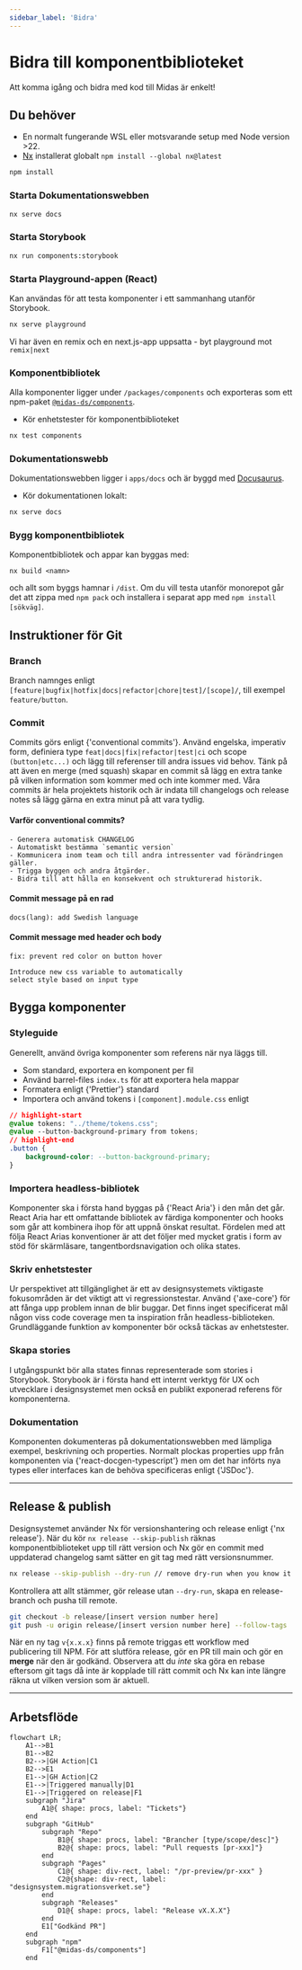 ```yaml
---
sidebar_label: 'Bidra'
---
```



# Bidra till komponentbiblioteket

Att komma igång och bidra med kod till Midas är enkelt!

## Du behöver

- En normalt fungerande WSL eller motsvarande setup med Node version >22.
- [Nx](https://nx.dev) installerat globalt `npm install --global nx@latest`

```bash
npm install
```

### Starta Dokumentationswebben

```bash
nx serve docs
```

### Starta Storybook

```bash
nx run components:storybook
```

### Starta Playground-appen (React)

Kan användas för att testa komponenter i ett sammanhang utanför Storybook.

```bash
nx serve playground
```

Vi har även en remix och en next.js-app uppsatta - byt playground mot `remix|next`

### Komponentbibliotek

Alla komponenter ligger under `/packages/components` och exporteras som ett npm-paket [`@midas-ds/components`](https://www.npmjs.com/package/@midas-ds/components).

- Kör enhetstester för komponentbiblioteket

```bash
nx test components
```

### Dokumentationswebb

Dokumentationswebben ligger i `apps/docs` och är byggd med [Docusaurus](https://docusaurus.io/).

- Kör dokumentationen lokalt:

```bash
nx serve docs
```

### Bygg komponentbibliotek

Komponentbibliotek och appar kan byggas med:

```shell
nx build <namn>
```

och allt som byggs hamnar i `/dist`. Om du vill testa utanför monorepot går det att zippa med `npm pack` och installera i
separat app med `npm install [sökväg]`.

## Instruktioner för Git

### Branch

Branch namnges enligt `[feature|bugfix|hotfix|docs|refactor|chore|test]/[scope]/`, till exempel `feature/button`.

### Commit

Commits görs enligt <Link href='https://www.conventionalcommits.org/en/v1.0.0/#summary'>{'conventional commits'}</Link>. Använd engelska,
imperativ form, definiera type `feat|docs|fix|refactor|test|ci` och scope `(button|etc...)` och lägg till referenser
till andra issues vid behov. Tänk på att även en merge (med squash) skapar en commit så lägg en extra tanke på
vilken information som kommer med och inte kommer med. Våra commits är hela projektets historik och är indata till
changelogs och release notes så lägg gärna en extra minut på att vara tydlig.

#### Varför conventional commits?

    - Generera automatisk CHANGELOG
    - Automatiskt bestämma `semantic version`
    - Kommunicera inom team och till andra intressenter vad förändringen gäller.
    - Trigga byggen och andra åtgärder.
    - Bidra till att hålla en konsekvent och strukturerad historik.

#### Commit message på en rad

`docs(lang): add Swedish language`

#### Commit message med header och body

```
fix: prevent red color on button hover

Introduce new css variable to automatically
select style based on input type

```

## Bygga komponenter

### Styleguide

Generellt, använd övriga komponenter som referens när nya läggs till.

- Som standard, exportera en komponent per fil
- Använd barrel-files `index.ts` för att exportera hela mappar
- Formatera enligt <Link href='https://prettier.io/'>{'Prettier'}</Link> standard
- Importera och använd tokens i `[component].module.css` enligt

```css title="Button.module.css"
// highlight-start
@value tokens: "../theme/tokens.css";
@value --button-background-primary from tokens;
// highlight-end
.button {
    background-color: --button-background-primary;
}
```

### Importera headless-bibliotek

Komponenter ska i första hand byggas på <Link href='https://react-spectrum.adobe.com/react-aria/getting-started.html'>{'React Aria'}</Link> i den mån det går. React Aria har ett omfattande bibliotek av
färdiga komponenter och hooks som går att kombinera ihop för att uppnå önskat resultat. Fördelen med att följa React Arias
konventioner är att det följer med mycket gratis i form av stöd för skärmläsare, tangentbordsnavigation och olika states.

### Skriv enhetstester

Ur perspektivet att tillgänglighet är ett av designsystemets viktigaste fokusområden är det viktigt att vi regressionstestar.
Använd <Link href='https://github.com/dequelabs/axe-core'>{'axe-core'}</Link> för att fånga upp problem innan de blir buggar. Det finns inget
specificerat mål någon viss code coverage men ta inspiration från headless-biblioteken. Grundläggande funktion av komponenter
bör också täckas av enhetstester.

### Skapa stories

I utgångspunkt bör alla states finnas representerade som stories i Storybook. Storybook är i första hand ett internt
verktyg för UX och utvecklare i designsystemet men också en publikt exponerad referens för komponenterna.

### Dokumentation

Komponenten dokumenteras på dokumentationswebben med lämpliga exempel, beskrivning och properties. Normalt plockas
properties upp från komponenten via <Link href='https://github.com/styleguidist/react-docgen-typescript'>{'react-docgen-typescript'}</Link>
men om det har införts nya types eller interfaces kan de behöva specificeras enligt <Link href='https://jsdoc.app/'>{'JSDoc'}</Link>.

---

## Release & publish

Designsystemet använder Nx för versionshantering och release enligt <Link href='https://nx.dev/recipes/nx-release/get-started-with-nx-release'>{'nx release'}</Link>.
När du kör `nx release --skip-publish` räknas komponentbiblioteket upp till rätt version
och Nx gör en commit med uppdaterad changelog samt sätter en git tag med rätt versionsnummer.

```bash
nx release --skip-publish --dry-run // remove dry-run when you know it works
```

Kontrollera att allt stämmer, gör release utan `--dry-run`, skapa en release-branch och pusha till remote.

```bash
git checkout -b release/[insert version number here]
git push -u origin release/[insert version number here] --follow-tags
```

När en ny tag `v{x.x.x}` finns på remote triggas ett workflow med publicering till NPM.
För att slutföra release, gör en PR till main och gör en **merge** när den är godkänd. Observera
att du _inte_ ska göra en rebase eftersom git tags då inte är kopplade till rätt commit och
Nx kan inte längre räkna ut vilken version som är aktuell.

---

## Arbetsflöde

```mermaid
flowchart LR;
    A1-->B1
    B1-->B2
    B2-->|GH Action|C1
    B2-->E1
    E1-->|GH Action|C2
    E1-->|Triggered manually|D1
    E1-->|Triggered on release|F1
    subgraph "Jira"
        A1@{ shape: procs, label: "Tickets"}
    end
    subgraph "GitHub"
        subgraph "Repo"
            B1@{ shape: procs, label: "Brancher [type/scope/desc]"}
            B2@{ shape: procs, label: "Pull requests [pr-xxx]"}
        end
        subgraph "Pages"
            C1@{ shape: div-rect, label: "/pr-preview/pr-xxx" }
            C2@{shape: div-rect, label: "designsystem.migrationsverket.se"}
        end
        subgraph "Releases"
            D1@{ shape: procs, label: "Release vX.X.X"}
        end
        E1["Godkänd PR"]
    end
    subgraph "npm"
        F1["@midas-ds/components"]
    end
```
